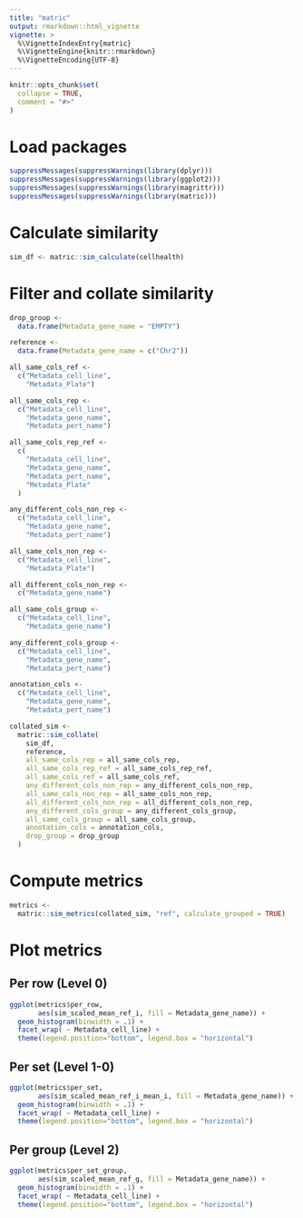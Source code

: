 ```yaml
---
title: "matric"
output: rmarkdown::html_vignette
vignette: >
  %\VignetteIndexEntry{matric}
  %\VignetteEngine{knitr::rmarkdown}
  %\VignetteEncoding{UTF-8}
---
```


```r
knitr::opts_chunk$set(
  collapse = TRUE,
  comment = "#>"
)
```

# Load packages

```r
suppressMessages(suppressWarnings(library(dplyr)))
suppressMessages(suppressWarnings(library(ggplot2)))
suppressMessages(suppressWarnings(library(magrittr)))
suppressMessages(suppressWarnings(library(matric)))
```

# Calculate similarity

```r
sim_df <- matric::sim_calculate(cellhealth)
```

# Filter and collate similarity

```r
drop_group <-
  data.frame(Metadata_gene_name = "EMPTY")

reference <-
  data.frame(Metadata_gene_name = c("Chr2"))

all_same_cols_ref <-
  c("Metadata_cell_line",
    "Metadata_Plate")

all_same_cols_rep <-
  c("Metadata_cell_line",
    "Metadata_gene_name",
    "Metadata_pert_name")

all_same_cols_rep_ref <-
  c(
    "Metadata_cell_line",
    "Metadata_gene_name",
    "Metadata_pert_name",
    "Metadata_Plate"
  )

any_different_cols_non_rep <-
  c("Metadata_cell_line",
    "Metadata_gene_name",
    "Metadata_pert_name")

all_same_cols_non_rep <-
  c("Metadata_cell_line",
    "Metadata_Plate")

all_different_cols_non_rep <-
  c("Metadata_gene_name")

all_same_cols_group <-
  c("Metadata_cell_line",
    "Metadata_gene_name")

any_different_cols_group <-
  c("Metadata_cell_line",
    "Metadata_gene_name",
    "Metadata_pert_name")

annotation_cols <-
  c("Metadata_cell_line",
    "Metadata_gene_name",
    "Metadata_pert_name")
```


```r
collated_sim <-
  matric::sim_collate(
    sim_df,
    reference,
    all_same_cols_rep = all_same_cols_rep,
    all_same_cols_rep_ref = all_same_cols_rep_ref,
    all_same_cols_ref = all_same_cols_ref,
    any_different_cols_non_rep = any_different_cols_non_rep,
    all_same_cols_non_rep = all_same_cols_non_rep,
    all_different_cols_non_rep = all_different_cols_non_rep,
    any_different_cols_group = any_different_cols_group,
    all_same_cols_group = all_same_cols_group,
    annotation_cols = annotation_cols,
    drop_group = drop_group
  )
```

# Compute metrics

```r
metrics <-
  matric::sim_metrics(collated_sim, "ref", calculate_grouped = TRUE)
```

# Plot metrics

## Per row (Level 0)

```r
ggplot(metrics$per_row,
       aes(sim_scaled_mean_ref_i, fill = Metadata_gene_name)) +
  geom_histogram(binwidth = .1) +
  facet_wrap( ~ Metadata_cell_line) +
  theme(legend.position="bottom", legend.box = "horizontal")
```

## Per set (Level 1-0)

```r
ggplot(metrics$per_set,
       aes(sim_scaled_mean_ref_i_mean_i, fill = Metadata_gene_name)) +
  geom_histogram(binwidth = .1) +
  facet_wrap( ~ Metadata_cell_line) +
  theme(legend.position="bottom", legend.box = "horizontal")
```

## Per group (Level 2)

```r
ggplot(metrics$per_set_group,
       aes(sim_scaled_mean_ref_g, fill = Metadata_gene_name)) +
  geom_histogram(binwidth = .1) +
  facet_wrap( ~ Metadata_cell_line) +
  theme(legend.position="bottom", legend.box = "horizontal")
```

